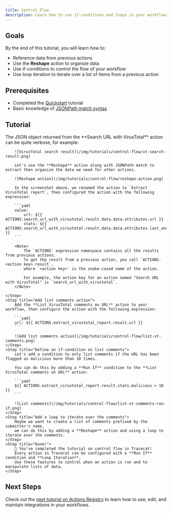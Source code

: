 ```yaml
---
title: Control Flow
description: Learn how to use if-conditions and loops in your workflows.
---
```


## Goals

By the end of this tutorial, you will learn how to:

- Reference data from previous actions
- Use the **Reshape** action to organize data
- Use if-conditions to control the flow of your workflow
- Use loop iteration to iterate over a list of items from a previous action

## Prerequisites

- Completed the [Quickstart](/tutorials/quickstart) tutorial
- Basic knowledge of [JSONPath match syntax](https://www.ietf.org/archive/id/draft-ietf-jsonpath-base-01.html)

## Tutorial

<Steps>
    <Step title="Organize data using the Reshape action">
        The JSON object returned from the **Search URL with VirusTotal** action can be quite verbose, for example:

        ![VirusTotal search result](/img/tutorials/control-flow/vt-search-result.png)

        Let's use the **Reshape** action along with JSONPath match to extract then organize the data we need for other actions.

        ![Reshape action](/img/tutorials/control-flow/reshape-action.png)

        In the screenshot above, we renamed the action to `Extract VirusTotal report`, then configured the action with the following expression:

        ```yaml
        value:
            url: ${{ ACTIONS.search_url_with_virustotal.result.data.data.attributes.url }}
            stats: ${{ ACTIONS.search_url_with_virustotal.result.data.data.attributes.last_analysis_stats }}
        ```

        <Note>
            The `ACTIONS` expression namespace contains all the results from previous actions.
            To get the result from a previous action, you call `ACTIONS.<action key>.result`,
            where `<action key>` is the snake-cased name of the action.

            For example, the action key for an action named "Search URL with VirusTotal" is `search_url_with_virustotal`.
        </Note>

    </Step>
    <Step title="Add list comments action">
        Add the **List VirusTotal comments on URL** action to your workflow, then configure the action with the following expression:

        ```yaml
        url: ${{ ACTIONS.extract_virustotal_report.result.url }}
        ```

        ![Add list comments action](/img/tutorials/control-flow/list-vt-comments.png)
    </Step>
    <Step title="Define an if-condition on list comments">
        Let's add a condition to only list comments if the URL has been flagged as malicious more than 10 times.

        You can do this by adding a **Run If** condition to the **List VirusTotal comments on URL** action:

        ```yaml
        ${{ ACTIONS.extract_virustotal_report.result.stats.malicious > 10 }}
        ```

        ![List comments](/img/tutorials/control-flow/list-vt-comments-run-if.png)
    </Step>
    <Step title="Add a loop to iterate over the comments">
        Maybe we want to create a list of comments prefixed by the submitter's name,
        we can do this by adding a **Reshape** action and using a loop to iterate over the comments.
    </Step>
    <Step title="Done!">
        🎉 You've completed the tutorial on control flow in Tracecat!
        Every action in Tracecat can be configured with a **Run If** condition and **Loop Iteration**.
        Use these features to control when an action is run and to manipulate lists of data.
    </Step>
</Steps>

## Next Steps

Check out the [next tutorial on Actions Registry](/tutorials/actions-registry) to learn how to use, edit, and maintain integrations in your workflows.
